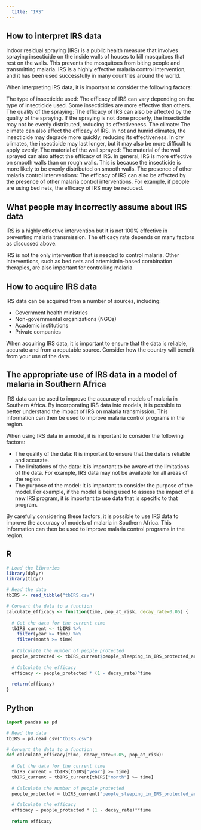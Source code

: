 ```yaml
---
  title: "IRS"
---
```


## How to interpret IRS data

Indoor residual spraying (IRS) is a public health measure that involves spraying insecticide on the inside walls of houses to kill mosquitoes that rest on the walls. This prevents the mosquitoes from biting people and transmitting malaria. IRS is a highly effective malaria control intervention, and it has been used successfully in many countries around the world.

When interpreting IRS data, it is important to consider the following factors:
  
The type of insecticide used: The efficacy of IRS can vary depending on the type of insecticide used. Some insecticides are more effective than others.
The quality of the spraying: The efficacy of IRS can also be affected by the quality of the spraying. If the spraying is not done properly, the insecticide may not be evenly distributed, reducing its effectiveness.
The climate: The climate can also affect the efficacy of IRS. In hot and humid climates, the insecticide may degrade more quickly, reducing its effectiveness. In dry climates, the insecticide may last longer, but it may also be more difficult to apply evenly.
The material of the wall sprayed: The material of the wall sprayed can also affect the efficacy of IRS. In general, IRS is more effective on smooth walls than on rough walls. This is because the insecticide is more likely to be evenly distributed on smooth walls.
The presence of other malaria control interventions: The efficacy of IRS can also be affected by the presence of other malaria control interventions. For example, if people are using bed nets, the efficacy of IRS may be reduced.

## What people may incorrectly assume about IRS data

IRS is a highly effective intervention but it is not 100% effective in preventing malaria transmission. The efficacy rate depends on many factors as discussed above.

IRS is not the only intervention that is needed to control malaria. Other interventions, such as bed nets and artemisinin-based combination therapies, are also important for controlling malaria.

## How to acquire IRS data

IRS data can be acquired from a number of sources, including:
  
* Government health ministries
* Non-governmental organizations (NGOs)
* Academic institutions
* Private companies

When acquiring IRS data, it is important to ensure that the data is reliable, accurate and from a reputable source. Consider how the country will benefit from your use of the data. 

## The appropriate use of IRS data in a model of malaria in Southern Africa

IRS data can be used to improve the accuracy of models of malaria in Southern Africa. 
By incorporating IRS data into models, it is possible to better understand the impact of IRS on malaria transmission. This information can then be used to improve malaria control programs in the region.

When using IRS data in a model, it is important to consider the following factors:
  
* The quality of the data: It is important to ensure that the data is reliable and accurate.
* The limitations of the data: It is important to be aware of the limitations of the data. For example, IRS data may not be available for all areas of the region.
* The purpose of the model: It is important to consider the purpose of the model. For example, if the model is being used to assess the impact of a new IRS program, it is important to use data that is specific to that program.

By carefully considering these factors, it is possible to use IRS data to improve the accuracy of models of malaria in Southern Africa. This information can then be used to improve malaria control programs in the region.

::: {.panel-tabset}

## R

``` r
# Load the libraries
library(dplyr)
library(tidyr)

# Read the data
tbIRS <- read_tibble("tbIRS.csv")

# Convert the data to a function
calculate_efficacy <- function(time, pop_at_risk, decay_rate=0.05) {
  
  # Get the data for the current time
  tbIRS_current <- tbIRS %>%
    filter(year >= time) %>%
    filter(month >= time)
  
  # Calculate the number of people protected
  people_protected <- tbIRS_current$people_sleeping_in_IRS_protected_area / pop_at_risk
  
  # Calculate the efficacy
  efficacy <- people_protected * (1 - decay_rate)^time
  
  return(efficacy)
}
```

## Python

``` python
import pandas as pd

# Read the data
tbIRS = pd.read_csv("tbIRS.csv")

# Convert the data to a function
def calculate_efficacy(time, decay_rate=0.05, pop_at_risk):
  
  # Get the data for the current time
  tbIRS_current = tbIRS[tbIRS["year"] >= time]
  tbIRS_current = tbIRS_current[tbIRS["month"] >= time]
  
  # Calculate the number of people protected
  people_protected = tbIRS_current["people_sleeping_in_IRS_protected_area"] / pop_at_risk

  # Calculate the efficacy
  efficacy = people_protected * (1 - decay_rate)**time
  
  return efficacy
```

:::

